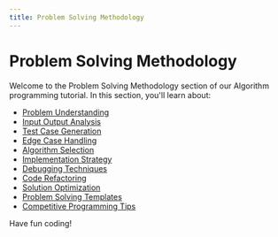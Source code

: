 ```yaml
---
title: Problem Solving Methodology
---
```


# Problem Solving Methodology

Welcome to the Problem Solving Methodology section of our Algorithm programming tutorial. In this section, you'll learn about:

- [Problem Understanding](./0-problem-understanding.mdx)
- [Input Output Analysis](./1-input-output-analysis.mdx)
- [Test Case Generation](./2-test-case-generation.mdx)
- [Edge Case Handling](./3-edge-case-handling.mdx)
- [Algorithm Selection](./4-algorithm-selection.mdx)
- [Implementation Strategy](./5-implementation-strategy.mdx)
- [Debugging Techniques](./6-debugging-techniques.mdx)
- [Code Refactoring](./7-code-refactoring.mdx)
- [Solution Optimization](./8-solution-optimization.mdx)
- [Problem Solving Templates](./9-problem-solving-templates.mdx)
- [Competitive Programming Tips](./10-competitive-programming-tips.mdx)

Have fun coding!
